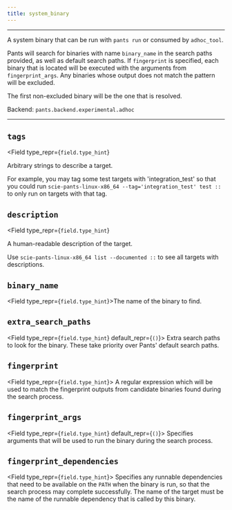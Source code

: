 ```yaml
---
title: system_binary
---
```



---

A system binary that can be run with `pants run` or consumed by `adhoc_tool`.

Pants will search for binaries with name `binary_name` in the search paths provided, as well as default search paths. If `fingerprint` is specified, each binary that is located will be executed with the arguments from `fingerprint_args`. Any binaries whose output does not match the pattern will be excluded.

The first non-excluded binary will be the one that is resolved.

Backend: <span className="color--primary">`pants.backend.experimental.adhoc`</span>

---

<span className={styles.options}>

## `tags`

<Field
    type_repr={`field.type_hint`}
>

Arbitrary strings to describe a target.

For example, you may tag some test targets with &#x27;integration_test&#x27; so that you could run `scie-pants-linux-x86_64 --tag='integration_test' test ::` to only run on targets with that tag.

</Field>

## `description`

<Field
    type_repr={`field.type_hint`}
>

A human-readable description of the target.

Use `scie-pants-linux-x86_64 list --documented ::` to see all targets with descriptions.

</Field>

## `binary_name`

<Field type_repr={`field.type_hint`}>The name of the binary to find.</Field>

## `extra_search_paths`

<Field type_repr={`field.type_hint`} default_repr={`()`}>
  Extra search paths to look for the binary. These take priority over
  Pants&#x27; default search paths.
</Field>

## `fingerprint`

<Field type_repr={`field.type_hint`}>
  A regular expression which will be used to match the fingerprint outputs from
  candidate binaries found during the search process.
</Field>

## `fingerprint_args`

<Field type_repr={`field.type_hint`} default_repr={`()`}>
  Specifies arguments that will be used to run the binary during the search
  process.
</Field>

## `fingerprint_dependencies`

<Field type_repr={`field.type_hint`}>
  Specifies any runnable dependencies that need to be available on the `PATH`
  when the binary is run, so that the search process may complete successfully.
  The name of the target must be the name of the runnable dependency that is
  called by this binary.
</Field>

</span>
